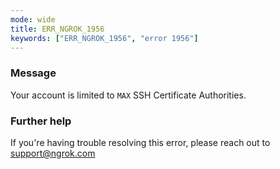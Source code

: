 ```yaml
---
mode: wide
title: ERR_NGROK_1956
keywords: ["ERR_NGROK_1956", "error 1956"]
---
```


### Message

Your account is limited to `MAX` SSH Certificate Authorities.

### Further help

If you're having trouble resolving this error, please reach out to [support@ngrok.com](mailto:support@ngrok.com?subject=Help%20with%20ERR_NGROK_1956)
